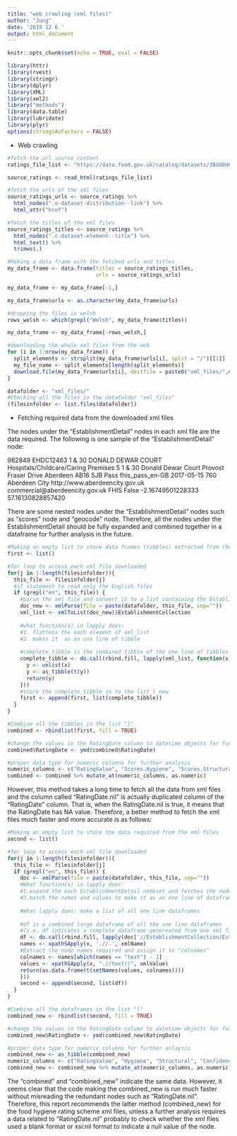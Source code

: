 ```yaml
---
title: "web crawling (xml files)"
author: "Jung"
date: '2019 12 6 '
output: html_document
---
```


```r
knitr::opts_chunk$set(echo = TRUE, eval = FALSE)
```

```r
library(httr)
library(rvest)
library(stringr)
library(dplyr)
library(XML)
library(xml2)
library("methods")
library(data.table)
library(lubridate)
library(plyr) 
options(stringsAsFactors = FALSE)
```
- Web crawling

```r
#fetch the url source content
ratings_file_list <- "https://data.food.gov.uk/catalog/datasets/38dd8d6a-5ab1-4f50-b753-ab33288e3200"

source_ratings <- read_html(ratings_file_list)

#fetch the urls of the xml files
source_ratings_urls <- source_ratings %>%
  html_nodes(".o-dataset-distribution--link") %>%
  html_attr("href")

#fetch the titles of the xml files
source_ratings_titles <- source_ratings %>%
  html_nodes(".c-dataset-element--title") %>%
  html_text() %>%
  trimws(.)
```

```r
#Making a data frame with the fetched urls and titles
my_data_frame <- data.frame(titles = source_ratings_titles,
                            urls = source_ratings_urls)

my_data_frame <- my_data_frame[-1,]

my_data_frame$urls <- as.character(my_data_frame$urls)

#dropping the files in welsh
rows_welsh <- which(grepl("Welsh", my_data_frame$titles))

my_data_frame <- my_data_frame[-rows_welsh,]
```

```r
#downloading the whole xml files from the web
for (i in 1:nrow(my_data_frame)) {
  split_elements <- strsplit(my_data_frame$urls[i], split = "/")[[1]]
  my_file_name <- split_elements[length(split_elements)]
  download.file(my_data_frame$urls[i], destfile = paste0("xml_files/",my_file_name))
}
```

```r
datafolder <- "xml_files/"
#Checking all the files in the datafolder "xml_files"
(filesinfolder <- list.files(datafolder))
```

- Fetching required data from the downloaded xml files

The nodes under the "EstablishmentDetail" nodes in each xml file are the data required. The following is one sample of the "EstablishmentDetail" node:

<EstablishmentDetail>
  <FHRSID>982849</FHRSID>
  <LocalAuthorityBusinessID>EHDC12463</LocalAuthorityBusinessID>
  <BusinessName>1 & 30 DONALD DEWAR COURT</BusinessName>
  <BusinessType>Hospitals/Childcare/Caring Premises</BusinessType>
  <BusinessTypeID>5</BusinessTypeID>
  <AddressLine2>1 & 30 Donald Dewar Court</AddressLine2>
  <AddressLine3>Provost Fraser Drive</AddressLine3>
  <AddressLine4>Aberdeen</AddressLine4>
  <PostCode>AB16 5JB</PostCode>
  <RatingValue>Pass</RatingValue>
  <RatingKey>fhis_pass_en-GB</RatingKey>
  <RatingDate>2017-05-15</RatingDate>
  <LocalAuthorityCode>760</LocalAuthorityCode>
  <LocalAuthorityName>Aberdeen City</LocalAuthorityName>
  <LocalAuthorityWebSite>http://www.aberdeencity.gov.uk</LocalAuthorityWebSite>
  <LocalAuthorityEmailAddress>commercial@aberdeencity.gov.uk</LocalAuthorityEmailAddress>
  <Scores/>
    <SchemeType>FHIS</SchemeType>
    <NewRatingPending>False</NewRatingPending>
  <Geocode>
    <Longitude>-2.16749501228333</Longitude>
    <Latitude>57.16130828857420</Latitude>
  </Geocode>
</EstablishmentDetail>

There are some nested nodes under the "EstablishmentDetail" nodes such as "scores" node and "geocode" node. Therefore, all the nodes under the EstablishmentDetail should be fully expanded and combined together in a dataframe for further analysis in the future.

```r
#Making an empty list to store data frames (tibbles) extracted from the xml files
first <- list()

#for loop to access each xml file downloaded
for(j in 1:length(filesinfolder)){
  this_file <- filesinfolder[j]
  #if statement to read only the English files
  if (grepl("en", this_file)) {
    #parse the xml file and convert it to a list containing the EstablishmentDetails nodes under the EstablishmentCollection node
    doc_new <- xmlParse(file = paste(datafolder, this_file, sep=""))
    xml_list <- xmlToList(doc_new)$EstablishmentCollection
    
    #what function(x) in lapply does:
    #1. flattens the each element of xml_list
    #2. makes it  as an one line of tibble
    
    #complete_tibble is the combined tibble of the one line of tibbles
    complete_tibble <- do.call(rbind.fill, lapply(xml_list, function(x) {
      y <- unlist(x)
      y <- as_tibble(t(y))
      return(y)
    }))
    #store the complete_tibble in to the list l_new
    first <- append(first, list(complete_tibble))
  }
}
```

```r
#Combine all the tibbles in the list "l"
combined <- rbindlist(first, fill = TRUE)
```

```r
#change the values in the RatingDate column to datetime objects for further analysis
combined$RatingDate <- ymd(combined$RatingDate)
```

```r
#proper data type for numeric columns for further analysis
numeric_columns <- c("RatingValue", "Scores.Hygiene", "Scores.Structural", "Scores.ConfidenceInManagement", "Geocode.Longitude", "Geocode.Latitude")
combined <- combined %>% mutate_at(numeric_columns, as.numeric)
```

However, this method takes a long time to fetch all the data from xml files and the column called "RatingDate.nil" is actually duplicated column of the "RatingDate" column. That is, when the RatingDate.nil is true, it means that the RatingDate has NA value. Therefore, a better method to fetch the xml files much faster and more accurate is as follows:

```r
#Making an empty list to store the data required from the xml files
second <- list()

#for loop to access each xml file downloaded
for(j in 1:length(filesinfolder)){
  this_file <- filesinfolder[j]
  if (grepl("en", this_file)) {
    doc <- xmlParse(file = paste(datafolder, this_file, sep=""))
    #What function(x) in lapply does:
    #1.expand the each EstablishmentDetail nodeset and fetches the node names and values
    #2.match the names and values to make it as an one line of dataframe
  
    #What lapply does: make a list of all one line dataframes
  
    #df is a combined large dataframe of all the one line dataframes
    #(i.e. df indicates a complete dataframe genereated from one xml file)
    df <- do.call(rbind.fill, lapply(doc['//EstablishmentCollection/EstablishmentDetail'], function(x) {
    names <- xpathSApply(x, './/.', xmlName)
    #Extract the node names required and assign it to "colnames"
    colnames <- names[which(names == "text") - 1]
    values <- xpathSApply(x, ".//text()", xmlValue)
    return(as.data.frame(t(setNames(values, colnames))))
    }))
    second <- append(second, list(df))
  }
}
```

```r
#Combine all the dataframes in the list "l"
combined_new <- rbindlist(second, fill = TRUE)
```

```r
#change the values in the RatingDate column to datetime objects for further analysis
combined_new$RatingDate <- ymd(combined_new$RatingDate)
```

```r
#proper data type for numeric columns for further anlaysis
combined_new <- as_tibble(combined_new)
numeric_columns <- c("RatingValue", "Hygiene", "Structural", "ConfidenceInManagement", "Longitude", "Latitude")
combined_new <- combined_new %>% mutate_at(numeric_columns, as.numeric)
```

The “combined” and “combined_new” indicate the same data. However, it seems clear that the code making the combined_new is run much faster without misreading the redundant nodes such as “RatingDate.nil”. Therefore, this report recommends the latter method (combined_new) for the food hygiene rating scheme xml files, unless a further analysis requires a data related to “RatingDate.nil” probably to check whether the xml files used a blank format or xsi:nil format to indicate a null value of the node.

